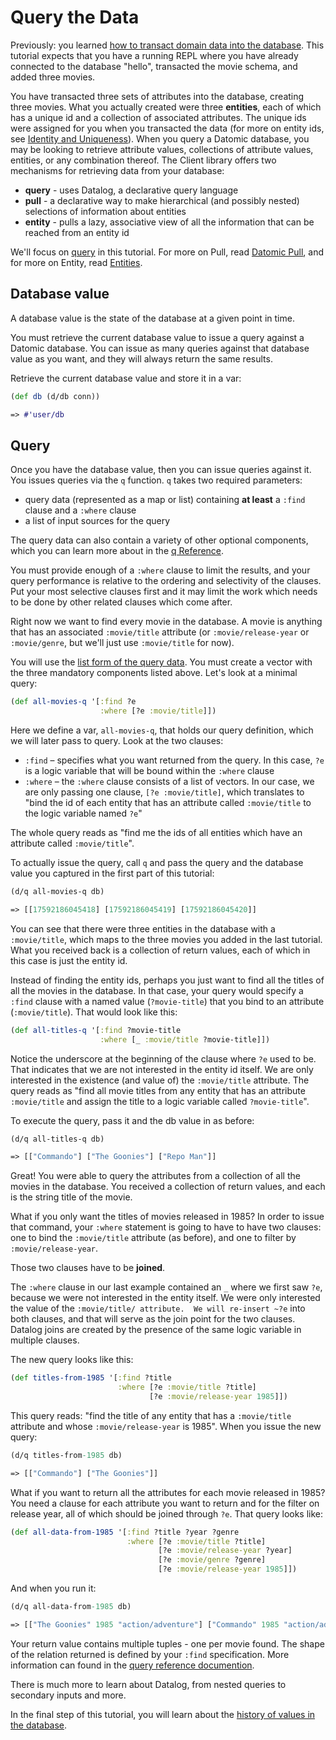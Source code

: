 Query the Data
==============

Previously: you learned [how to transact domain data into the database](transact-data.html). This tutorial expects that you have a running REPL where you have already connected to the database "hello", transacted the movie schema, and added three movies.

You have transacted three sets of attributes into the database, creating three movies. What you actually created were three **entities**, each of which has a unique id and a collection of associated attributes. The unique ids were assigned for you when you transacted the data (for more on entity ids, see [Identity and Uniqueness](../schema/identity.html)). When you query a Datomic database, you may be looking to retrieve attribute values, collections of attribute values, entities, or any combination thereof. The Client library offers two mechanisms for retrieving data from your database:

- **query** - uses Datalog, a declarative query language
- **pull** - a declarative way to make hierarchical (and possibly nested) selections of information about entities
- **entity** - pulls a lazy, associative view of all the information that can be reached from an entity id

We'll focus on [query](../clojure/index.html#datomic.api/q) in this tutorial. For more on Pull, read [Datomic Pull](../query/pull.html), and for more on Entity, read [Entities](../overview/entities.html).

Database value
--------------

A database value is the state of the database at a given point in time.

You must retrieve the current database value to issue a query against a Datomic database. You can issue as many queries against that database value as you want, and they will always return the same results.

Retrieve the current database value and store it in a var:

```clojure
(def db (d/db conn))  
```



```clojure
=> #'user/db
```







Query
-----

Once you have the database value, then you can issue queries against it. You issues queries via the `q` function. `q` takes two required parameters:

- query data (represented as a map or list) containing **at least** a `:find` clause and a `:where` clause
- a list of input sources for the query

The query data can also contain a variety of other optional components, which you can learn more about in the [q Reference](../clojure/index.html#datomic.api/q).

You must provide enough of a `:where` clause to limit the results, and your query performance is relative to the ordering and selectivity of the clauses. Put your most selective clauses first and it may limit the work which needs to be done by other related clauses which come after.

Right now we want to find every movie in the database. A movie is anything that has an associated `:movie/title` attribute (or `:movie/release-year` or `:movie/genre`, but we'll just use `:movie/title` for now).

You will use the [list form of the query data](../clojure/index.html#datomic.api/q). You must create a vector with the three mandatory components listed above. Let's look at a minimal query:

```clojure
(def all-movies-q '[:find ?e 
                    :where [?e :movie/title]])
```



Here we define a var, `all-movies-q`, that holds our query definition, which we will later pass to query. Look at the two clauses:

- `:find` – specifies what you want returned from the query. In this case, `?e` is a logic variable that will be bound within the `:where` clause
- `:where` – the `:where` clause consists of a list of vectors. In our case, we are only passing one clause, `[?e :movie/title]`, which translates to "bind the id of each entity that has an attribute called `:movie/title` to the logic variable named `?e`"

The whole query reads as "find me the ids of all entities which have an attribute called `:movie/title`".

To actually issue the query, call `q` and pass the query and the database value you captured in the first part of this tutorial:

```clojure
(d/q all-movies-q db)
```



```clojure
=> [[17592186045418] [17592186045419] [17592186045420]]
```



You can see that there were three entities in the database with a `:movie/title`, which maps to the three movies you added in the last tutorial. What you received back is a collection of return values, each of which in this case is just the entity id.

Instead of finding the entity ids, perhaps you just want to find all the titles of all the movies in the database. In that case, your query would specify a `:find` clause with a named value (`?movie-title`) that you bind to an attribute (`:movie/title`). That would look like this:

```clojure
(def all-titles-q '[:find ?movie-title 
                    :where [_ :movie/title ?movie-title]])
```



Notice the underscore at the beginning of the clause where `?e` used to be. That indicates that we are not interested in the entity id itself. We are only interested in the existence (and value of) the `:movie/title` attribute. The query reads as "find all movie titles from any entity that has an attribute `:movie/title` and assign the title to a logic variable called `?movie-title`".

To execute the query, pass it and the db value in as before:

```clojure
(d/q all-titles-q db)
```



```clojure
=> [["Commando"] ["The Goonies"] ["Repo Man"]] 
```



Great! You were able to query the attributes from a collection of all the movies in the database. You received a collection of return values, and each is the string title of the movie.

What if you only want the titles of movies released in 1985? In order to issue that command, your `:where` statement is going to have to have two clauses: one to bind the `:movie/title` attribute (as before), and one to filter by `:movie/release-year`.

Those two clauses have to be **joined**.

The `:where` clause in our last example contained an `_` where we first saw `?e`, because we were not interested in the entity itself. We were only interested the value of the `:movie/title/ attribute.  We will re-insert ~?e` into both clauses, and that will serve as the join point for the two clauses. Datalog joins are created by the presence of the same logic variable in multiple clauses.

The new query looks like this:

```clojure
(def titles-from-1985 '[:find ?title 
                        :where [?e :movie/title ?title] 
                               [?e :movie/release-year 1985]])
```



This query reads: "find the title of any entity that has a `:movie/title` attribute and whose `:movie/release-year` is 1985". When you issue the new query:

```clojure
(d/q titles-from-1985 db)
```



```clojure
=> [["Commando"] ["The Goonies"]]
```



What if you want to return all the attributes for each movie released in 1985? You need a clause for each attribute you want to return and for the filter on release year, all of which should be joined through `?e`. That query looks like:

```clojure
(def all-data-from-1985 '[:find ?title ?year ?genre 
                          :where [?e :movie/title ?title] 
                                 [?e :movie/release-year ?year] 
                                 [?e :movie/genre ?genre] 
                                 [?e :movie/release-year 1985]])
```



And when you run it:

```clojure
(d/q all-data-from-1985 db)
```



```clojure
=> [["The Goonies" 1985 "action/adventure"] ["Commando" 1985 "action/adventure"]]
```



Your return value contains multiple tuples - one per movie found. The shape of the relation returned is defined by your `:find` specification. More information can found in the [query reference documention](../query/query.html#find-specifications).

There is much more to learn about Datalog, from nested queries to secondary inputs and more.

In the final step of this tutorial, you will learn about the [history of values in the database](see-historic-data.html).